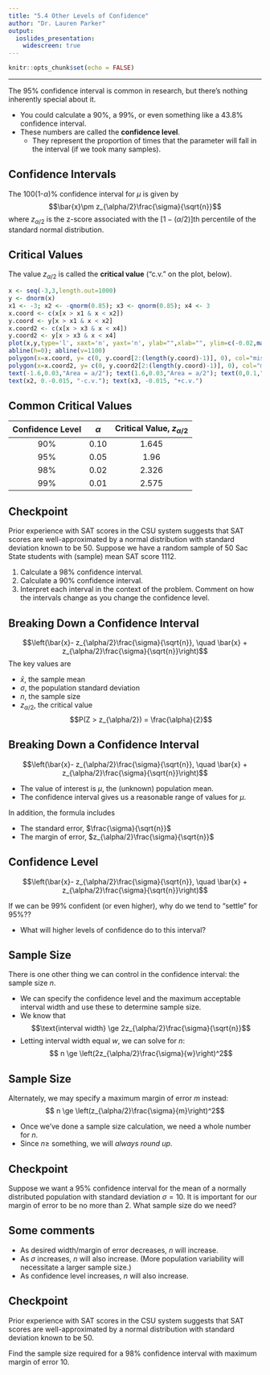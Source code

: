 ```yaml
---
title: "5.4 Other Levels of Confidence"
author: "Dr. Lauren Parker"
output:
  ioslides_presentation: 
    widescreen: true
---
```


```r
knitr::opts_chunk$set(echo = FALSE)
```

***

The 95\% confidence interval is common in research, but there's nothing inherently special about it. 

- You could calculate a 90\%, a 99\%, or even something like a 43.8\% confidence interval. 
- These numbers are called the **confidence level**.
    - They represent the proportion of times that the parameter will fall in the interval (if we took many samples).

## Confidence Intervals

The 100(1-$\alpha$)\% confidence interval for $\mu$ is given by $$\bar{x}\pm z_{\alpha/2}\frac{\sigma}{\sqrt{n}}$$ where $z_{\alpha/2}$ is the z-score associated with the $[1-(\alpha/2)]$th percentile of the standard normal distribution. 

## Critical Values

The value $z_{\alpha/2}$ is called the **critical value** ("c.v." on the plot, below). 

```r
x <- seq(-3,3,length.out=1000)
y <- dnorm(x)
x1 <- -3; x2 <- -qnorm(0.85); x3 <- qnorm(0.85); x4 <- 3
x.coord <- c(x[x > x1 & x < x2])
y.coord <- y[x > x1 & x < x2]
x.coord2 <- c(x[x > x3 & x < x4])
y.coord2 <- y[x > x3 & x < x4]
plot(x,y,type='l', xaxt='n', yaxt='n', ylab="",xlab="", ylim=c(-0.02,max(y)+0.01)) #
abline(h=0); abline(v=1100)
polygon(x=x.coord, y= c(0, y.coord[2:(length(y.coord)-1)], 0), col="mistyrose")
polygon(x=x.coord2, y= c(0, y.coord2[2:(length(y.coord)-1)], 0), col="mistyrose")
text(-1.6,0.03,"Area = a/2"); text(1.6,0.03,"Area = a/2"); text(0,0.1,"Area = 1-a")
text(x2, 0.-0.015, "-c.v."); text(x3, -0.015, "+c.v.")
```

## Common Critical Values

| Confidence Level | $\alpha$ | Critical Value, $z_{\alpha/2}$ |
| :-: | :-: | :-: |
| 90\% | 0.10 | 1.645 |
| 95\% | 0.05 | 1.96 | 
| 98\% | 0.02 | 2.326 |
| 99\% | 0.01 | 2.575 | 

## Checkpoint

Prior experience with SAT scores in the CSU system suggests that SAT scores are well-approximated by a normal distribution with standard deviation known to be 50. Suppose we have a random sample of 50 Sac State students with (sample) mean SAT score 1112. 

1. Calculate a 98\% confidence interval.
2. Calculate a 90\% confidence interval.
3. Interpret each interval in the context of the problem. Comment on how the intervals change as you change the confidence level.

## Breaking Down a Confidence Interval

$$\left(\bar{x}- z_{\alpha/2}\frac{\sigma}{\sqrt{n}}, \quad \bar{x} + z_{\alpha/2}\frac{\sigma}{\sqrt{n}}\right)$$ The key values are

- $\bar{x}$, the sample mean
- $\sigma$, the population standard deviation
- $n$, the sample size
- $z_{\alpha/2}$, the critical value $$P(Z > z_{\alpha/2}) = \frac{\alpha}{2}$$

## Breaking Down a Confidence Interval

$$\left(\bar{x}- z_{\alpha/2}\frac{\sigma}{\sqrt{n}}, \quad \bar{x} + z_{\alpha/2}\frac{\sigma}{\sqrt{n}}\right)$$

- The value of interest is $\mu$, the (unknown) population mean.
- The confidence interval gives us a reasonable range of values for $\mu$.

In addition, the formula includes 

- The standard error, $\frac{\sigma}{\sqrt{n}}$
- The margin of error, $z_{\alpha/2}\frac{\sigma}{\sqrt{n}}$

## Confidence Level

$$\left(\bar{x}- z_{\alpha/2}\frac{\sigma}{\sqrt{n}}, \quad \bar{x} + z_{\alpha/2}\frac{\sigma}{\sqrt{n}}\right)$$

If we can be 99\% confident (or even higher), why do we tend to "settle" for 95\%??

- What will higher levels of confidence do to this interval? 

## Sample Size

There is one other thing we can control in the confidence interval: the sample size $n$. 

- We can specify the confidence level and the maximum acceptable interval width and use these to determine sample size. 
- We know that $$\text{interval width} \ge 2z_{\alpha/2}\frac{\sigma}{\sqrt{n}}$$
- Letting interval width equal $w$, we can solve for $n$: $$ n \ge \left(2z_{\alpha/2}\frac{\sigma}{w}\right)^2$$ 

## Sample Size

Alternately, we may specify a maximum margin of error $m$ instead: $$ n \ge \left(z_{\alpha/2}\frac{\sigma}{m}\right)^2$$ 

- Once we've done a sample size calculation, we need a whole number for $n$. 
- Since $n \ge$ something, we will *always round up*.

## Checkpoint 

Suppose we want a 95\% confidence interval for the mean of a normally distributed population with standard deviation $\sigma=10$. It is important for our margin of error to be no more than 2. What sample size do we need?

## Some comments

- As desired width/margin of error decreases, $n$ will increase. 
- As $\sigma$ increases, $n$ will also increase. (More population variability will necessitate a larger sample size.)
- As confidence level increases, $n$ will also increase.

## Checkpoint

Prior experience with SAT scores in the CSU system suggests that SAT scores are well-approximated by a normal distribution with standard deviation known to be 50. 

Find the sample size required for a 98% confidence interval with maximum margin of error 10.